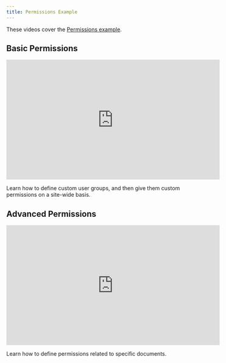 ```yaml
---
title: Permissions Example
---
```


These videos cover the [Permissions example](https://github.com/VulcanJS/Vulcan/tree/devel/packages/example-permissions/).

## Basic Permissions

<iframe width="560" height="315" src="https://www.youtube.com/embed/HFrJjDUPWPM" frameborder="0" allowfullscreen></iframe>

Learn how to define custom user groups, and then give them custom permissions on a site-wide basis.

## Advanced Permissions

<iframe width="560" height="315" src="https://www.youtube.com/embed/prQoRaeX-MM" frameborder="0" allowfullscreen></iframe>

Learn how to define permissions related to specific documents. 